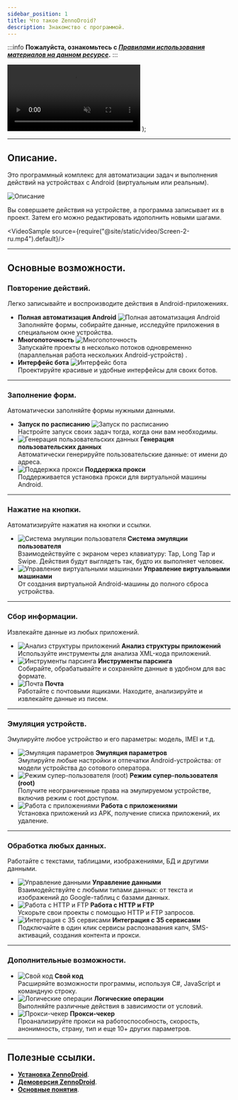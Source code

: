 ```yaml
---
sidebar_position: 1
title: Что такое ZennoDroid?
description: Знакомство с программой.
---  
```

:::info **Пожалуйста, ознакомьтесь с [*Правилами использования материалов на данном ресурсе*](../Disclaimer).**
:::

  <video controls playsInline muted preload="auto" className='docsVideo'>
    <source src={source} type="video/mp4" />
</video>
);

_______________________________________________  
## Описание.  
Это программный комплекс для автоматизации задач и выполнения действий на устройствах с Android (виртуальным или реальным).  

![Описание](./assets/ZennoDroid/ZennoDroid_pic1.png)

Вы совершаете действия на устройстве, а программа записывает их в проект. Затем его можно редактировать идополнить новыми шагами.  

<VideoSample source={require("@site/static/video/Screen-2-ru.mp4").default}/>  
_______________________________________________
## Основные возможности.  
### Повторение действий.  
Легко записывайте и воспроизводите действия в Android-приложениях.  

- **Полная автоматизация Android** ![Полная автоматизация Android](./assets/ZennoDroid/ZennoDroid_pic2.png)   
Заполняйте формы, собирайте данные, исследуйте приложения в специальном окне устройства.  
- **Многопоточность** ![Многопоточность ](./assets/ZennoDroid/ZennoDroid_pic3.png)  
Запускайте проекты в несколько потоков одновременно (параллельная работа нескольких Android-устройств) .  
- **Интерфейс бота** ![Интерфейс бота](./assets/ZennoDroid/ZennoDroid_pic4.png)  
Проектируйте красивые и удобные интерфейсы для своих ботов.  
_______________________________________________
### Заполнение форм.  
Автоматически заполняйте формы нужными данными.  

- **Запуск по расписанию** ![Запуск по расписанию](./assets/ZennoDroid/ZennoDroid_pic5.png)   
Настройте запуск своих задач тогда, когда они вам необходимы.  
- ![Генерация пользовательских данных](./assets/ZennoDroid/ZennoDroid_pic6.png) **Генерация пользовательских данных**   
Автоматически генерируйте пользовательские данные: от имени до адреса.  
- ![Поддержка прокси](./assets/ZennoDroid/ZennoDroid_pic7.png) **Поддержка прокси**   
Поддерживается установка прокси для виртуальной машины Android.
_______________________________________________
### Нажатие на кнопки.  
Автоматизируйте нажатия на кнопки и ссылки.  

- ![Система эмуляции пользователя](./assets/ZennoDroid/ZennoDroid_pic8.png) **Система эмуляции пользователя**   
Взаимодействуйте с экраном через клавиатуру: Tap, Long Tap и Swipe. Действия будут выглядеть так, будто их выполняет человек.  
- ![Управление виртуальными машинами](./assets/ZennoDroid/ZennoDroid_pic9.png) **Управление виртуальными машинами**   
От создания виртуальной Android-машины до полного сброса устройства.
_______________________________________________
### Сбор информации.  
Извлекайте данные из любых приложений.  

- ![Анализ структуры приложений](./assets/ZennoDroid/ZennoDroid_pic10.png) **Анализ структуры приложений**   
Используйте инструменты для анализа XML-кода приложений.  
- ![Инструменты парсинга](./assets/ZennoDroid/ZennoDroid_pic11.png) **Инструменты парсинга**   
Собирайте, обрабатывайте и сохраняйте данные в удобном для вас формате. 
- ![Почта](./assets/ZennoDroid/ZennoDroid_pic12.png) **Почта**   
Работайте с почтовыми ящиками. Находите, анализируйте и извлекайте данные из писем.
_______________________________________________
### Эмуляция устройств.  
Эмулируйте любое устройство и его параметры: модель, IMEI и т.д.  

- ![Эмуляция параметров](./assets/ZennoDroid/ZennoDroid_pic13.png) **Эмуляция параметров**   
Эмулируйте любые настройки и отпечатки Android-устройства: от модели устройства до сотового оператора.    
- ![Режим супер-пользователя (root)](./assets/ZennoDroid/ZennoDroid_pic14.png) **Режим супер-пользователя (root)**   
Получите неограниченные права на эмулируемом устройстве, включив режим с root доступом.  
- ![Работа с приложениями](./assets/ZennoDroid/ZennoDroid_pic15.png) **Работа с приложениями**   
Установка приложений из APK, получение списка приложений, их удаление.
_______________________________________________
### Обработка любых данных.  
Работайте с текстами, таблицами, изображениями, БД и другими данными.  

- ![Управление данными](./assets/ZennoDroid/ZennoDroid_pic16.png) **Управление данными**   
Взаимодействуйте с любыми типами данных: от текста и изображений до Google-таблиц с базами данных.  
- ![Работа с HTTP и FTP](./assets/ZennoDroid/ZennoDroid_pic17.png) **Работа с HTTP и FTP**   
Ускорьте свои проекты с помощью HTTP и FTP запросов.  
- ![Интеграция с 35 сервисами](./assets/ZennoDroid/ZennoDroid_pic18.png) **Интеграция с 35 сервисами**   
Подключайте в один клик сервисы распознавания капч, SMS-активаций, создания контента и прокси.
_______________________________________________
### Дополнительные возможности.  
- ![Свой код](./assets/ZennoDroid/ZennoDroid_pic19.png) **Свой код**   
Расширяйте возможности программы, используя C#, JavaScript и командную строку.  
- ![Логические операции](./assets/ZennoDroid/ZennoDroid_pic20.png) **Логические операции**   
Выполняйте различные действия в зависимости от условий.  
- ![Прокси-чекер](./assets/ZennoDroid/ZennoDroid_pic21.png) **Прокси-чекер**   
Проанализируйте прокси на работоспособность, скорость, анонимность, страну, тип и еще 10+ других параметров.  
_______________________________________________
## Полезные ссылки.  
- [**Установка ZennoDroid**](../Installation/ZD_Install).  
- [**Демоверсия ZennoDroid**](../Installation/ZD_Demo).  
- [**Основные понятия**](./BasicTerms).